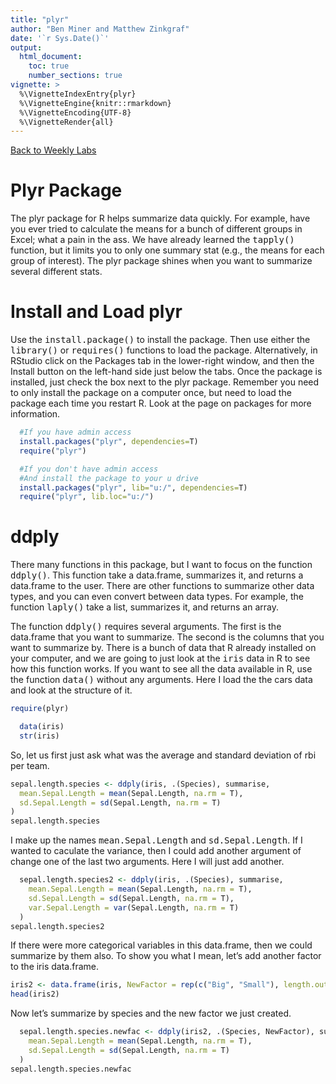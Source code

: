 ```yaml
---
title: "plyr"
author: "Ben Miner and Matthew Zinkgraf"
date: '`r Sys.Date()`'
output:
  html_document:
    toc: true
    number_sections: true
vignette: >
  %\VignetteIndexEntry{plyr}
  %\VignetteEngine{knitr::rmarkdown}
  %\VignetteEncoding{UTF-8}
  %\VignetteRender{all}
---
```


[Back to Weekly Labs](Weekly_labs.html)

<h1>Plyr Package</h1>

The plyr package for R helps summarize data quickly.  For example, have you ever tried to calculate the means for a bunch of different groups in Excel; what a pain in the ass.  We have already learned the <samp>tapply()</samp> function, but it limits you to only one summary stat (e.g., the means for each group of interest).  The plyr package shines when you want to summarize several different stats.

# Install and Load plyr

Use the <samp>install.package()</samp> to install the package.  Then use either the <samp>library()</samp> or <samp>requires()</samp> functions to load the package.  Alternatively, in RStudio click on the Packages tab in the lower-right window, and then the Install button on the left-hand side just below the tabs.  Once the package is installed, just check the box next to the plyr package.  Remember you need to only install the package on a computer once, but need to load the package each time you restart R.  Look at the page on packages for more information.  

```r
  #If you have admin access
  install.packages("plyr", dependencies=T)
  require("plyr")

  #If you don't have admin access
  #And install the package to your u drive
  install.packages("plyr", lib="u:/", dependencies=T)
  require("plyr", lib.loc="u:/")
```

# ddply

There many functions in this package, but I want to focus on the function <samp>ddply()</samp>.  This function take a data.frame, summarizes it, and returns a data.frame to the user.  There are other functions to summarize other data types, and you can even convert between data types. For example, the function <samp>laply()</samp> take a list, summarizes it, and returns an array.  

The function <samp>ddply()</samp> requires several arguments.  The first is the data.frame that you want to summarize.  The second is the columns that you want to summarize by.  There is a bunch of data that R already installed on your computer, and we are going to just look at the <samp>iris</samp> data in R to see how this function works.  If you want to see all the data available in R, use the function <samp>data()</samp> without any arguments.  Here I load the the cars data and look at the structure of it.  

```r
require(plyr)
```

```r
  data(iris)
  str(iris)
```

So, let us first just ask what was the average and standard deviation of rbi per team.  

```r
sepal.length.species <- ddply(iris, .(Species), summarise, 
  mean.Sepal.Length = mean(Sepal.Length, na.rm = T),
  sd.Sepal.Length = sd(Sepal.Length, na.rm = T)
)
sepal.length.species
```

I make up the names <samp>mean.Sepal.Length</samp> and <samp>sd.Sepal.Length</samp>.  If I wanted to caculate the variance, then I could add another argument of change one of the last two arguments.  Here I will just add another.  

```r
  sepal.length.species2 <- ddply(iris, .(Species), summarise, 
    mean.Sepal.Length = mean(Sepal.Length, na.rm = T),
    sd.Sepal.Length = sd(Sepal.Length, na.rm = T),
    var.Sepal.Length = var(Sepal.Length, na.rm = T)
  )
sepal.length.species2
```

If there were more categorical variables in this data.frame, then we could summarize by them also.  To show you what I mean, let's add another factor to the iris data.frame.

```r
iris2 <- data.frame(iris, NewFactor = rep(c("Big", "Small"), length.out=iris))
head(iris2)
```

Now let's summarize by species and the new factor we just created.  

```r
  sepal.length.species.newfac <- ddply(iris2, .(Species, NewFactor), summarise, 
    mean.Sepal.Length = mean(Sepal.Length, na.rm = T),
    sd.Sepal.Length = sd(Sepal.Length, na.rm = T)
  )
sepal.length.species.newfac
```
